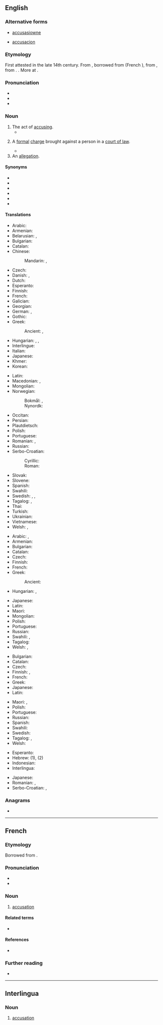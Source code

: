 ==English==

===Alternative forms===
* {{qualifier|obsolete}} [[accusasiowne]] {{qualifier|15th century}}
* {{qualifier|obsolete}} [[accusacion]] {{qualifier|15th century}}

===Etymology===
First attested in the late 14th century. From {{inh|en|enm|accusacion}}, borrowed from {{der|en|fro|acusacion}} (French {{m|fr|accusation}}), from {{der|en|la|accūsātiō||accusation, indictment}}, from {{m|la|accūsō||blame, accuse}}. {{doublet|en|accusatio}}. More at {{m|en|accuse}}.

===Pronunciation===
* {{IPA|en|/ˌæk.jʊ.ˈzeɪ.ʃən/|/ˌæk.jə.ˈzeɪ.ʃən/}}
* {{audio|en|en-us-accusation.ogg|Audio (US)}}
* {{rhymes|en|eɪʃən}}

===Noun===
{{en-noun|~}}

# The act of [[accusing]].
#* {{RQ:Shakespeare Henry 8|3|1|passage=We come not by the way of '''accusation''' / To taint that honour every good tongue blesses.}}
# {{lb|en|legal}} A [[formal]] [[charge]] brought against a person in a [[court of law]].
#* {{RQ:KJV|Matthew|27|37|passage=[They] set up over his head his '''accusation'''.}}
# An [[allegation]].

====Synonyms====
* {{l|en|allegation}}
* {{l|en|assertion}}
* {{l|en|censure}}
* {{l|en|charge}}
* {{l|en|crimination}}
* {{l|en|impeachment}}

====Translations====
{{trans-top|act of accusing or charging with a crime}}
* Arabic: {{t|ar|اِتِّهَام|m}}
* Armenian: {{t+|hy|մեղադրանք}}
* Belarusian: {{t|be|абвінава́чванне|n}}, {{t|be|абвінава́чанне|n}}
* Bulgarian: {{t+|bg|обвине́ние|n}}
* Catalan: {{t+|ca|acusació|f}}
* Chinese:
*: Mandarin: {{t+|cmn|控告|tr=kònggào|sc=Hani}}, {{t+|cmn|指控|tr=zhǐkòng|sc=Hani}}
* Czech: {{t+|cs|obvinění|n}}
* Danish: {{t+|da|anklage|c}}, {{t+|da|beskyldning}}
* Dutch: {{t+|nl|beschuldiging}}
* Esperanto: {{t|eo|akuzo}}
* Finnish: {{t+|fi|syyttäminen}}
* French: {{t+|fr|accusation|f}}
* Galician: {{t+|gl|acusación|f}}
* Georgian: {{t-needed|ka}}
* German: {{t+|de|Anklage|f}}, {{t+|de|Beschuldigung|f}}
* Gothic: {{t|got|𐌿𐍃𐌵𐌹𐍃𐍃|f}}
* Greek: {{t+|el|κατηγορία|f}}
*: Ancient: {{t|grc|κατηγορία|f}}, {{t|grc|ἔγκλημα|n}}
* Hungarian: {{t+|hu|vád}}, {{t+|hu|vádemelés}}, {{t|hu|megvádolás}}
* Interlingue: {{t|ie|acusation}}
* Italian: {{t+|it|accusa|f}}
* Japanese: {{t+|ja|告発|tr=こくはつ, kokuhatsu|sc=Jpan}}
* Khmer: {{t-needed|km}}
* Korean: {{t+|ko|고발}}
{{trans-mid}}
* Latin: {{t|la|accūsātiō|f}}
* Macedonian: {{t|mk|обвинување|n}}, {{t|mk|оптужба|f}}
* Mongolian: {{t|mn|яллалт}}
* Norwegian:
*: Bokmål: {{t|nb|anklage|m|f}}, {{t|nb|beskyldning|m|f}}
*: Nynordk: {{t|nn|skulding|f}}
* Occitan: {{t+|oc|acusacion|f}}
* Persian: {{t+|fa|اتهام|tr=ettehâm}}
* Plautdietsch: {{t|pdt|Kloag|f}}
* Polish: {{t+|pl|oskarżenie|n}}
* Portuguese: {{t+|pt|acusação|f}}
* Romanian: {{t+|ro|acuzație|f}}, {{t+|ro|învinovățire|f}}
* Russian: {{t+|ru|обвине́ние|n}}
* Serbo-Croatian:
*: Cyrillic: {{t|sh|оптужба|f}}
*: Roman: {{t+|sh|optužba|f}}
* Slovak: {{t|sk|obvinenie|n}}
* Slovene: {{t|sl|obtožba|f}}
* Spanish: {{t+|es|acusación|f}}
* Swahili: {{t+|sw|madai}}
* Swedish: {{t+|sv|anklagelse|c}}, {{t+|sv|anklagan|c}}, {{t+|sv|beskyllning|c}}
* Tagalog: {{t+|tl|bintang}}, {{t+|tl|akusasyon}}
* Thai: {{t-needed|th}}
* Turkish: {{t+|tr|suçlama}}
* Ukrainian: {{t|uk|звинува́чення|n}}
* Vietnamese: {{t+|vi|buộc tội|alt=sự buộc tội}}
* Welsh: {{t+|cy|cyhuddo|m}}, {{t|cy|cyhuddiad|m}}
{{trans-bottom}}

{{trans-top|that of which one is accused}}
* Arabic: {{t|ar|اِتِّهَام|m}}, {{t|ar|تُهْمَة|f}}
* Armenian: {{t+|hy|մեղադրանք}}
* Bulgarian: {{t+|bg|обвине́ние|n}}
* Catalan: {{t+|ca|acusació|f}}
* Czech: {{t+|cs|obvinění|n}}
* Finnish: {{t+|fi|syyte}}
* French: {{t+|fr|accusation|f}}
* Greek: {{t+|el|κατηγορία|f}}
*: Ancient: {{t|grc|κατηγορία|m}}
* Hungarian: {{t+|hu|vád}}, {{t+|hu|vádpont}}
{{trans-mid}}
* Japanese: {{t|ja|言いがかり|tr=iigakari}}
* Latin: {{t|la|accūsātiō|f}}
* Maori: {{t|mi|heitara}}
* Mongolian: {{t+|mn|зэмлэл}}
* Polish: {{t+|pl|oskarżenie|n}}
* Portuguese: {{t+|pt|acusação|f}}
* Russian: {{t+|ru|обвине́ние|n}}
* Swahili: {{t+|sw|madai}}, {{t|sw|mashitaka|c6}}
* Tagalog: {{t|tl|paratang}}
* Welsh: {{t|cy|cyhuddiad|m}}, {{t|cy|achwyniad|m}}
{{trans-bottom}}

{{trans-top|declaration of fault or blame against another}}
* Bulgarian: {{t+|bg|обвине́ние|n}}
* Catalan: {{t+|ca|acusació|f}}
* Czech: {{t+|cs|obvinění|n}}
* Finnish: {{t+|fi|syyte}}, {{t+|fi|syytös}}
* French: {{t+|fr|accusation|f}}
* Greek: {{t+|el|κατηγορία}}
* Japanese: {{t+|ja|告発|tr=こくはつ, kokuhatsu|sc=Jpan}}
* Latin: {{t|la|accūsātiō|f}}
{{trans-mid}}
* Maori: {{t|mi|kupu whakapae}}, {{t|mi|heitara}}
* Polish: {{t+|pl|oskarżenie|n}}
* Portuguese: {{t+|pt|acusação|f}}
* Russian: {{t+|ru|обвине́ние|n}}
* Spanish: {{t+|es|acusación|f}}
* Swahili: {{t+|sw|madai}}
* Swedish: {{t+|sv|anklagelse|c}}
* Tagalog: {{t|tl|paratang}}, {{t+|tl|bintang}}
* Welsh: {{t|cy|cyhuddiad|m}}
{{trans-bottom}}

{{checktrans-top}}
* Esperanto: {{t-check|eo|akuzo}}
* Hebrew: {{t-check|he|האשמה|f|tr=haashama|sc=Hebr}} (1), {{t-check|he|אישום|m|tr=yshum|sc=Hebr}} (2)
* Indonesian: {{t+check|id|tuduh|alt=tuduhan}} {{attention|id|2=was "[[tuduh]]an" - assumed inflected form or vocalised spelling; please verify if linking is acceptable. see [[User:Kephir/gadgets/xte#Translation_fixing]]}}
* Interlingua: {{t-check|ia|accusation}}
{{trans-mid}}
* Japanese: {{t+check|ja|容疑|tr=ようぎ, yōgi}}
* Romanian: {{t+check|ro|acuzație|f}}, {{t+check|ro|învinuire|f}}
* Serbo-Croatian: {{t+check|sh|tužba}}, {{t+check|sh|žalba}}
{{trans-bottom}}

===Anagrams===
* {{anagrams|en|a=aaccinostu|anacoustic}}

----

==French==

===Etymology===
Borrowed from {{bor|fr|la|accūsātiō|accūsātiō, accūsātiōnem}}.

===Pronunciation===
* {{fr-IPA}}
* {{audio|fr|Fr-accusation.ogg|audio}}

===Noun===
{{fr-noun|f}}

# [[#English|accusation]]

====Related terms====
* {{l|fr|accuser}}

====References====
* {{R:DAF8}}

===Further reading===
* {{R:TLFi}}

----

==Interlingua==

===Noun===
{{ia-noun|es}}

# [[#English|accusation]]